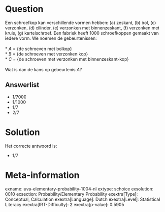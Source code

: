 Question
========

Een schroefkop kan verschillende vormen hebben: (a) zeskant, (b) bol,
(c) verzonken, (d) cilinder, (e) verzonken met binnenzeskant, (f)
verzonken met kruis, (g) kartelschroef. Een fabriek heeft 1000
schroefkoppen gemaakt van iedere vorm. We noemen de gebeurtenissen:\
\
* *A* = {de schroeven met bolkop}\
* *B* = {de schroeven met verzonken kop}\
* *C* = {de schroeven met verzonken met binnenzeskant-kop}\
\
Wat is dan de kans op gebeurtenis *A*?


Answerlist
----------

* 1/7000
* 1/1000
* 1/7
* 2/7

Solution
========

Het correcte antwoord is: 

* 1/7

Meta-information
================
exname: uva-elementary-probability-1004-nl
extype: schoice
exsolution: 0010
exsection: Probability/Elementary Probability
exextra[Type]: Conceptual, Calculation
exextra[Language]: Dutch
exextra[Level]: Statistical Literacy
exextra[IRT-Difficulty]: 2
exextra[p-value]: 0.5905
